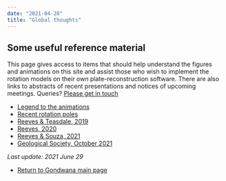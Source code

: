 ```yaml
---
date: "2021-04-28"
title: "Global thoughts"
---
```


## Some useful reference material

This page gives access to items that should help understand the figures and animations on this site and assist those who wish to implement the rotation models on their own
plate-reconstruction software. There are also links to abstracts of recent presentations and notices of upcoming meetings. Queries?  [Please get in touch](../../contact)

* [Legend to the animations](../legend-to-the-anims)
* [Recent rotation poles](../latest-rotation)
* [Reeves & Teasdale, 2019](../pesgb-africa-2019)
* [Reeves, 2020](../nacgeo-march-2020)
* [Reeves & Souza, 2021](../nacgea-april-2021)
* [Geological Society, October 2021](../south-atlantic-poster)

*Last update: 2021 June 29*

* [Return to Gondwana main page](../../gondwana)
